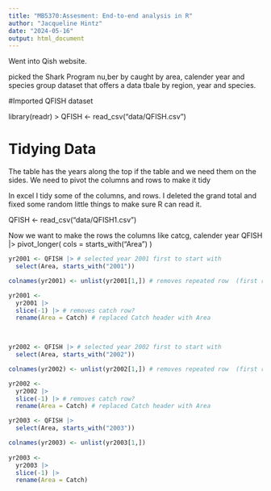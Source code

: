 ```yaml
---
title: "MB5370:Assesment: End-to-end analysis in R"
author: "Jacqueline Hintz"
date: "2024-05-16"
output: html_document
---
```


Went into Qish website.

picked the Shark Program nu,ber by caught by area, calender year and species group dataset that offers a data tbale by region, year and species. 

#Imported QFISH dataset

library(readr)
> QFISH <- read_csv("data/QFISH.csv")

# Tidying Data
The table has the years along the top if the table and we need them on the sides. We need to pivot the columns and rows to make it tidy


In excel I tidy some of the columns, and rows. I deleted the grand total and fixed some random little things to make sure R can read it.

QFISH <- read_csv("data/QFISH1.csv")


Now we want to make the rows the columns like catcg, calender year 
QFISH |>
  pivot_longer(
  cols = starts_with("Area")
  )
  

```r
yr2001 <- QFISH |> # selected year 2001 first to start with
  select(Area, starts_with("2001"))

colnames(yr2001) <- unlist(yr2001[1,]) # removes repeated row  (first row- year)

yr2001 <-
  yr2001 |>
  slice(-1) |> # removes catch row?
  rename(Area = Catch) # replaced Catch header with Area

    
```

```r
yr2002 <- QFISH |> # selected year 2002 first to start with
  select(Area, starts_with("2002"))

colnames(yr2002) <- unlist(yr2002[1,]) # removes repeated row  (first row -year)

yr2002 <-
  yr2002 |>
  slice(-1) |> # removes catch row?
  rename(Area = Catch) # replaced Catch header with Area
```

```r
yr2003 <- QFISH |>
  select(Area, starts_with("2003"))

colnames(yr2003) <- unlist(yr2003[1,])
 
yr2003 <- 
  yr2003 |> 
  slice(-1) |>
  rename(Area = Catch)
```